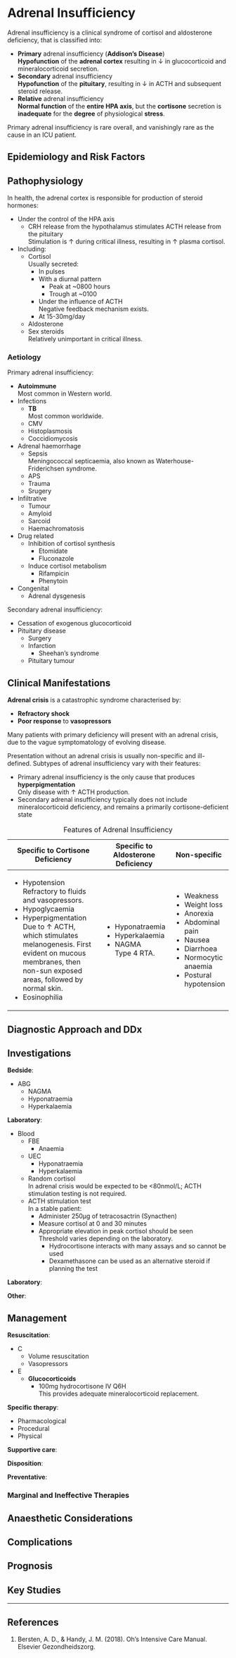 # Adrenal Insufficiency

Adrenal insufficiency is a clinical syndrome of cortisol and aldosterone deficiency, that is classified into:

* **Primary** adrenal insufficiency (**Addison's Disease**)\
**Hypofunction** of the **adrenal cortex** resulting in ↓ in glucocorticoid and mineralocorticoid secretion.
* **Secondary** adrenal insufficiency\
**Hypofunction** of the **pituitary**, resulting in ↓ in ACTH and subsequent steroid release.
* **Relative** adrenal insufficiency\
**Normal function** of the **entire HPA axis**, but the **cortisone** secretion is **inadequate** for the **degree** of physiological **stress**.

:::column-margin
Primary adrenal insufficiency is rare overall, and vanishingly rare as the cause in an ICU patient.
:::

## Epidemiology and Risk Factors

## Pathophysiology

In health, the adrenal cortex is responsible for production of steroid hormones:

* Under the control of the HPA axis
	* CRH release from the hypothalamus stimulates ACTH release from the pituitary\
	Stimulation is ↑ during critical illness, resulting in ↑ plasma cortisol.
* Including:
	* Cortisol\
	Usually secreted:
		* In pulses
		* With a diurnal pattern
			* Peak at ~0800 hours
			* Trough at ~0100
		* Under the influence of ACTH\
		Negative feedback mechanism exists.
		* At 15-30mg/day
	* Aldosterone
	* Sex steroids\
	Relatively unimportant in critical illness.


### Aetiology

Primary adrenal insufficiency:

* **Autoimmune**\
Most common in Western world.
* Infections
	* **TB**\
	Most common worldwide.
	* CMV
	* Histoplasmosis
	* Coccidiomycosis
* Adrenal haemorrhage
	* Sepsis\
	Meningococcal septicaemia, also known as Waterhouse-Friderichsen syndrome.
	* APS
	* Trauma
	* Srugery
* Infiltrative
	* Tumour
	* Amyloid
	* Sarcoid
	* Haemachromatosis
* Drug related
	* Inhibition of cortisol synthesis
		* Etomidate
		* Fluconazole
	* Induce cortisol metabolism
		* Rifampicin
		* Phenytoin
* Congenital
	* Adrenal dysgenesis


Secondary adrenal insufficiency:

* Cessation of exogenous glucocorticoid
* Pituitary disease
	* Surgery
	* Infarction
		* Sheehan's syndrome
	* Pituitary tumour

## Clinical Manifestations

**Adrenal crisis** is a catastrophic syndrome characterised by:

* **Refractory shock**
* **Poor response** to **vasopressors**

:::column-margin
Many patients with primary deficiency will present with an adrenal crisis, due to the vague symptomatology of evolving disease.
:::

Presentation without an adrenal crisis is usually non-specific and ill-defined. Subtypes of adrenal insufficiency vary with their features:

* Primary adrenal insufficiency is the only cause that produces **hyperpigmentation**\
Only disease with ↑ ACTH production.
* Secondary adrenal insufficiency typically does not include mineralocorticoid deficiency, and remains a primarily cortisone-deficient state

+----------------------------------------------------------------------------------------------------------------------------------------+------------------------------------+------------------------+
| Specific to Cortisone Deficiency                                                                                                       | Specific to Aldosterone Deficiency | Non-specific           |
+========================================================================================================================================+====================================+========================+
| * Hypotension\                                                                                                                         | * Hyponatraemia                    | * Weakness             |
| Refractory to fluids and vasopressors.                                                                                                 | * Hyperkalaemia                    | * Weight loss          |
| * Hypoglycaemia                                                                                                                        | * NAGMA\                           | * Anorexia             |
| * Hyperpigmentation\                                                                                                                   | Type 4 RTA.                        | * Abdominal pain       |
| Due to ↑ ACTH, which stimulates melanogenesis. First evident on mucous membranes, then non-sun exposed areas, followed by normal skin. |                                    | * Nausea               |
| * Eosinophilia                                                                                                                         |                                    | * Diarrhoea            |
|                                                                                                                                        |                                    | * Normocytic anaemia   |
|                                                                                                                                        |                                    | * Postural hypotension |
+----------------------------------------------------------------------------------------------------------------------------------------+------------------------------------+------------------------+

: Features of Adrenal Insufficiency



## Diagnostic Approach and DDx

## Investigations

**Bedside**:

* ABG
	* NAGMA
	* Hyponatraemia
	* Hyperkalaemia

**Laboratory**:

* Blood
	* FBE
		* Anaemia
	* UEC
		* Hyponatraemia
		* Hyperkalaemia
	* Random cortisol\
	In adrenal crisis would be expected to be <80nmol/L; ACTH stimulation testing is not required.
	* ACTH stimulation test\
	In a stable patient:
		* Administer 250μg of tetracosactrin (Synacthen)
		* Measure cortisol at 0 and 30 minutes
		* Appropriate elevation in peak cortisol should be seen\
		Threshold varies depending on the laboratory.
			* Hydrocortisone interacts with many assays and so cannot be used
			* Dexamethasone can be used as an alternative steroid if planning the test


**Laboratory**:

**Other**:

## Management

**Resuscitation**:\

* C
	* Volume resuscitation
	* Vasopressors
* E
	* **Glucocorticoids**
		* 100mg hydrocortisone IV Q6H\
		This provides adequate mineralocorticoid replacement.

**Specific therapy**:

* Pharmacological
* Procedural
* Physical

**Supportive care**:

**Disposition**:

**Preventative**:


### Marginal and Ineffective Therapies

## Anaesthetic Considerations

## Complications

## Prognosis

## Key Studies


---

## References

1. Bersten, A. D., & Handy, J. M. (2018). Oh’s Intensive Care Manual. Elsevier Gezondheidszorg.